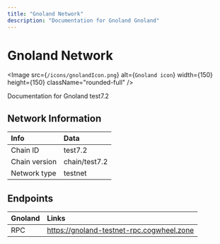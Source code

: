 ```yaml
---
title: "Gnoland Network"
description: "Documentation for Gnoland Gnoland"
---
```


# Gnoland Network

<Image src={`/icons/gnolandIcon.png`} alt={`Gnoland icon`} width={150} height={150} className="rounded-full" />

Documentation for Gnoland test7.2

## Network Information

| Info | Data |
| :------------      | :----------      |
| Chain ID           | test7.2      |
| Chain version      | chain/test7.2  |
| Network type       | testnet   |

## Endpoints

| Gnoland         | Links|
| :------------      | :----------|
| RPC                | https://gnoland-testnet-rpc.cogwheel.zone      |
